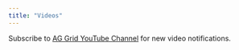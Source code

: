 ```yaml
---
title: "Videos"
---
```


Subscribe to <a href="https://www.youtube.com/channel/UCerp9sZdHwofLTW8zG6Sxtw" target="_blank">AG Grid YouTube Channel</a> for new video notifications.

<learning-videos></learning-videos>

